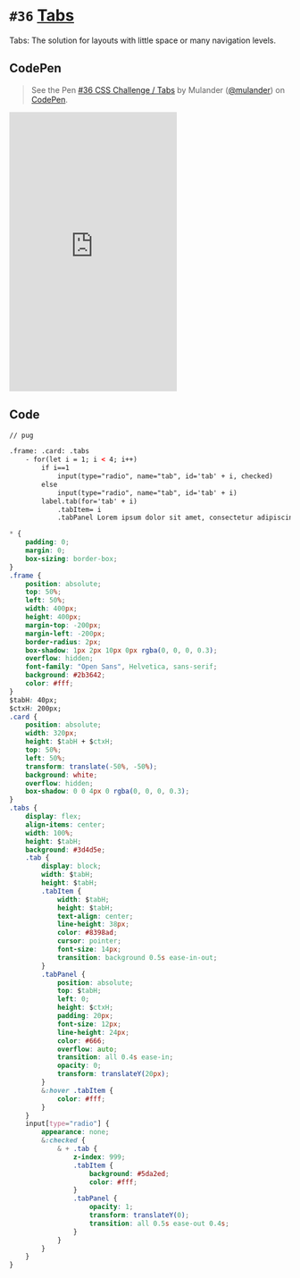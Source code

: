 
<Meta />

# `#36` [Tabs](https://100dayscss.com/days/36/)

Tabs: The solution for layouts with little space or many navigation levels.

## CodePen

> See the Pen [#36 CSS Challenge / Tabs](https://codepen.io/mulander/pen/WNLwELm)
by Mulander ([@mulander](https://codepen.io/mulander))
on [CodePen](https://codepen.io).

<iframe
  height="500"
  className="w-full my-10 bg-gray-200"
  scrolling="no"
  title="#36 CSS Challenge / Tabs"
  src="https://codepen.io/mulander/embed/WNLwELm?default-tab=html%2Cresult"
  frameBorder="no"
  loading="lazy"
  allowtransparency="true"
  allowFullScreen={true}
>

</iframe>

## Code

```html
// pug

.frame: .card: .tabs
	- for(let i = 1; i < 4; i++)
		if i==1
			input(type="radio", name="tab", id='tab' + i, checked)
		else
			input(type="radio", name="tab", id='tab' + i)
		label.tab(for='tab' + i)
			.tabItem= i
			.tabPanel Lorem ipsum dolor sit amet, consectetur adipiscing elit, sed do eiusmod tempor incididunt ut labore et dolore magna aliqua. Ut enim ad minim veniam, quis nostrud exercitation ullamco laboris nisi ut aliquip ex ea commodo consequat. Duis aute irure dolor in reprehenderit in voluptate velit esse cillum dolore eu fugiat nulla pariatur. Excepteur sint occaecat cupidatat non proident, sunt in culpa qui officia deserunt mollit anim id est laborum.

```

```css
* {
	padding: 0;
	margin: 0;
	box-sizing: border-box;
}
.frame {
	position: absolute;
	top: 50%;
	left: 50%;
	width: 400px;
	height: 400px;
	margin-top: -200px;
	margin-left: -200px;
	border-radius: 2px;
	box-shadow: 1px 2px 10px 0px rgba(0, 0, 0, 0.3);
	overflow: hidden;
	font-family: "Open Sans", Helvetica, sans-serif;
	background: #2b3642;
	color: #fff;
}
$tabH: 40px;
$ctxH: 200px;
.card {
	position: absolute;
	width: 320px;
	height: $tabH + $ctxH;
	top: 50%;
	left: 50%;
	transform: translate(-50%, -50%);
	background: white;
	overflow: hidden;
	box-shadow: 0 0 4px 0 rgba(0, 0, 0, 0.3);
}
.tabs {
	display: flex;
	align-items: center;
	width: 100%;
	height: $tabH;
	background: #3d4d5e;
	.tab {
		display: block;
		width: $tabH;
		height: $tabH;
		.tabItem {
			width: $tabH;
			height: $tabH;
			text-align: center;
			line-height: 38px;
			color: #8398ad;
			cursor: pointer;
			font-size: 14px;
			transition: background 0.5s ease-in-out;
		}
		.tabPanel {
			position: absolute;
			top: $tabH;
			left: 0;
			height: $ctxH;
			padding: 20px;
			font-size: 12px;
			line-height: 24px;
			color: #666;
			overflow: auto;
			transition: all 0.4s ease-in;
			opacity: 0;
			transform: translateY(20px);
		}
		&:hover .tabItem {
			color: #fff;
		}
	}
	input[type="radio"] {
		appearance: none;
		&:checked {
			& + .tab {
				z-index: 999;
				.tabItem {
					background: #5da2ed;
					color: #fff;
				}
				.tabPanel {
					opacity: 1;
					transform: translateY(0);
					transition: all 0.5s ease-out 0.4s;
				}
			}
		}
	}
}
```